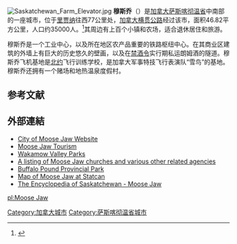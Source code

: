[[File:Saskatchewan_Farm_Elevator.jpg|thumb]]
'''穆斯乔'''（{{lang|en|Moose Jaw}}）是[[加拿大|加拿大]][[萨斯喀彻温省|萨斯喀彻温省]]中南部的一座城市，位于[[里贾纳|里贾纳]]往西77公里处，[[加拿大横贯公路|加拿大横贯公路]]经过该市，面积46.82平方公里，人口约35000人。<ref name="Stats">{{cite web  | title =2006 Community Profiles  | work =Statistics Canada  | publisher =Government of Canada  | year =2006  | url =http://www12.statcan.ca/english/census06/data/profiles/community/Index.cfm?Lang=E  | format =  | doi =  | accessdate =26 December 2007  | archive-date =2008-12-17  | archive-url =https://web.archive.org/web/20081217205626/http://www12.statcan.ca/english/census06/data/profiles/community/Index.cfm?Lang=E  | dead-url =no  }}</ref>其周边有上百个小镇和农场，适合退休居住和旅游。

穆斯乔是一个工业中心，以及所在地区农产品重要的铁路枢纽中心。在其商业区建筑的外墙上有巨大的历史悠久的壁画，以及在[[禁酒令|禁酒令]]实行期私运朗姆酒的隧道。穆斯乔飞机基地是[[北约|北约]]飞行训练学校，是加拿大军事特技飞行表演队“雪鸟”的基地。穆斯乔还拥有一个赌场和地热温泉度假村。

==参考文献==
{{Reflist}}

==外部連結==
{{Commons}}
{{refbegin|2}}
*[https://web.archive.org/web/20080705014921/http://www.citymoosejaw.com/ City of Moose Jaw Website]
*[http://www.moosejaw.org/ Moose Jaw Tourism] {{Wayback|url=http://www.moosejaw.org/ |date=20120301192930 }}
*[http://www.wakamow.com/ Wakamow Valley Parks] {{Wayback|url=http://www.wakamow.com/ |date=20080517081621 }}
*[http://www.mjchurches.com/ A listing of Moose Jaw churches and various other related agencies] {{Wayback|url=http://www.mjchurches.com/ |date=20120314002411 }}
*[https://web.archive.org/web/20100410074049/http://www.tpcs.gov.sk.ca/BuffaloPound Buffalo Pound Provincial Park]
*[http://geodepot.statcan.ca/GeoSearch2006/GeoSearch2006.jsp?resolution=H&lang=E&otherLang=F&census=Yes&DisplayData=Yes&NewImage=yes&layer=csd&IdentName=Moose%20Jaw%20(CY)&IdentUID=4707039 Map of Moose Jaw at Statcan] {{Wayback|url=http://geodepot.statcan.ca/GeoSearch2006/GeoSearch2006.jsp?resolution=H&lang=E&otherLang=F&census=Yes&DisplayData=Yes&NewImage=yes&layer=csd&IdentName=Moose%20Jaw%20(CY)&IdentUID=4707039 |date=20110608042100 }}
*[https://web.archive.org/web/20130207030203/http://esask.uregina.ca/entry/moose_jaw.html The Encyclopedia of Saskatchewan - Moose Jaw]
{{refend}}

{{加拿大小作品}}
[[Category:加拿大城市|Category:加拿大城市]]

[[pl:Moose_Jaw|pl:Moose Jaw]]
[[Category:萨斯喀彻温省城市|Category:萨斯喀彻温省城市]]